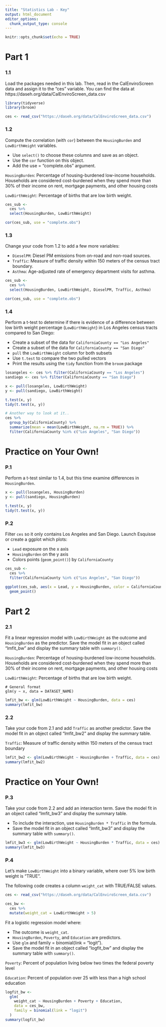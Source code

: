 ```yaml
---
title: "Statistics Lab - Key"
output: html_document
editor_options: 
  chunk_output_type: console
---
```


```r
knitr::opts_chunk$set(echo = TRUE)
```

# Part 1

### 1.1

Load the packages needed in this lab. Then, read in the CalEnviroScreen data and assign it to the "ces" variable. You can find the data at https://daseh.org/data/CalEnviroScreen_data.csv


```r
library(tidyverse)
library(broom)
```

```r
ces <- read_csv("https://daseh.org/data/CalEnviroScreen_data.csv")
```

### 1.2

Compute the correlation (with `cor`) between the `HousingBurden` and `LowBirthWeight` variables. 

* Use `select()` to choose these columns and save as an object. 
* Use the `cor` function on this object.
* Add the use = "complete.obs" argument.

`HousingBurden`: Percentage of housing-burdened low-income households. Households are considered cost-burdened when they spend more than 30% of their income on rent, mortgage payments, and other housing costs

`LowBirthWeight`: Percentage of births that are low birth weight.

```r
ces_sub <-
  ces %>%
  select(HousingBurden, LowBirthWeight)

cor(ces_sub, use = "complete.obs")
```

### 1.3

Change your code from 1.2 to add a few more variables: 

* `DieselPM`: Diesel PM emissions from on-road and non-road sources. 
* `Traffic`: Measure of traffic density within 150 meters of the census tract boundary. 
* `Asthma`: Age-adjusted rate of emergency department visits for asthma. 

```r
ces_sub <-
  ces %>%
  select(HousingBurden, LowBirthWeight, DieselPM, Traffic, Asthma)

cor(ces_sub, use = "complete.obs")
```

### 1.4

Perform a t-test to determine if there is evidence of a difference between low birth weight percentage (`LowBirthWeight`) in Los Angeles census tracts compared to San Diego:

* Create a subset of the data for `CaliforniaCounty == "Los Angeles"`
* Create a subset of the data for `CaliforniaCounty == "San Diego"`
* `pull` the `LowBirthWeight` column for both subsets
* Use `t.test` to compare the two pulled vectors
* Print the results using the `tidy` function from the `broom` package

```r
losangeles <- ces %>% filter(CaliforniaCounty == "Los Angeles")
sandiego <- ces %>% filter(CaliforniaCounty == "San Diego")

x <- pull(losangeles, LowBirthWeight)
y <- pull(sandiego, LowBirthWeight)

t.test(x, y)
tidy(t.test(x, y))

# Another way to look at it..
ces %>% 
  group_by(CaliforniaCounty) %>% 
  summarize(mean = mean(LowBirthWeight, na.rm = TRUE)) %>% 
  filter(CaliforniaCounty %in% c("Los Angeles", "San Diego"))
```


# Practice on Your Own!

### P.1

Perform a t-test similar to 1.4, but this time examine differences in `HousingBurden`. 

```r
x <- pull(losangeles, HousingBurden)
y <- pull(sandiego, HousingBurden)

t.test(x, y)
tidy(t.test(x, y))
```

### P.2 

Filter `ces` so it only contains Los Angeles and San Diego. Launch Esquisse or create a ggplot which plots:

* `Lead` exposure on the x axis
* `HousingBurden` on the y axis
* Colors points (`geom_point()`) by `CaliforniaCounty`

```r
ces_sub <- 
  ces %>% 
  filter(CaliforniaCounty %in% c("Los Angeles", "San Diego"))

ggplot(ces_sub, aes(x = Lead, y = HousingBurden, color = CaliforniaCounty)) +
  geom_point()
```


# Part 2

### 2.1

Fit a linear regression model with `LowBirthWeight` as the outcome and `HousingBurden` as the predictor. Save the model fit in an object called "lmfit_bw" and display the summary table with `summary()`.

`HousingBurden`: Percentage of housing-burdened low-income households. Households are considered cost-burdened when they spend more than 30% of their income on rent, mortgage payments, and other housing costs

`LowBirthWeight`: Percentage of births that are low birth weight.

```
# General format
glm(y ~ x, data = DATASET_NAME)
```

```r
lmfit_bw <- glm(LowBirthWeight ~ HousingBurden, data = ces)
summary(lmfit_bw)
```

### 2.2

Take your code from 2.1 and add `Traffic` as another predictor. Save the model fit in an object called "lmfit_bw2" and display the summary table.

`Traffic`: Measure of traffic density within 150 meters of the census tract boundary

```r
lmfit_bw2 <- glm(LowBirthWeight ~ HousingBurden + Traffic, data = ces)
summary(lmfit_bw2)
```


# Practice on Your Own!

### P.3

Take your code from 2.2 and add an interaction term. Save the model fit in an object called "lmfit_bw3" and display the summary table.

- To include the interaction, use `HousingBurden * Traffic` in the formula. 
- Save the model fit in an object called "lmfit_bw3" and display the summary table with `summary()`.

```r
lmfit_bw3 <- glm(LowBirthWeight ~ HousingBurden * Traffic, data = ces)
summary(lmfit_bw3)
```

### P.4   

Let's make `LowBirthWeight` into a binary variable, where over 5% low birth weight is "TRUE".

The following code creates a column `weight_cat` with TRUE/FALSE values.

```r
ces <- read_csv("https://daseh.org/data/CalEnviroScreen_data.csv")

ces_bw <- 
  ces %>% 
  mutate(weight_cat = LowBirthWeight > 5)
```

Fit a logistic regression model where:

* The outcome is `weight_cat`.
* `HousingBurden`, `Poverty`, and `Education` are predictors.
* Use `glm` and family = binomial(link = "logit").
* Save the model fit in an object called "logfit_bw" and display the summary table with `summary()`.

`Poverty`: Percent of population living below two times the federal poverty level

`Education`: Percent of population over 25 with less than a high school education

```r
logfit_bw <-
  glm(
    weight_cat ~ HousingBurden + Poverty + Education,
    data = ces_bw,
    family = binomial(link = "logit")
  )
summary(logfit_bw)
```
